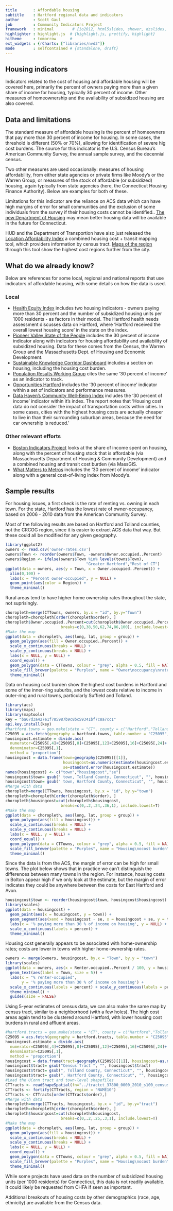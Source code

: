 ```yaml
---
title       : Affordable housing
subtitle    : Hartford regional data and indicators
author      : Scott Gaul
job         : Community Indicators Project
framework   : minimal        # {io2012, html5slides, shower, dzslides, ...}
highlighter : highlight.js  # {highlight.js, prettify, highlight}
hitheme     : tomorrow      # 
ext_widgets : {rCharts: ["libraries/nvd3"]} 
mode        : selfcontained # {standalone, draft}
---
```


## Housing indicators

Indicators related to the cost of housing and affordable housing will be covered here, primarily the percent of owners paying more than a given share of income for housing, typically 30 percent of income. Other measures of homeownership and the availability of subsidized housing are also covered. 

## Data and limitations

The standard measure of affordable housing is the percent of homeowners that pay more than 30 percent of income for housing. In some cases, the threshold is different (50% or 70%), allowing for identification of severe hig cost burdens. The source for this indicator is the U.S. Census Bureau's American Community Survey, the annual sample survey, and the decennial census.  

Two other measures are used occasionally: measures of housing affordability, from either state agencies or private firms like Moody's or the Warren Group, or measures of the stock of affordable (or subsidized) housing, again typically from state agencies (here, the Connecticut Housing Finance Authority). Below are examples for both of these.

Limitations for this indicator are the reliance on ACS data which can have high margins of error for small communities and the exclusion of some individuals from the survey if their housing costs cannot be identified.. [The new Department of Housing](http://www.ct.gov/doh/site/default.asp) may mean better housing data will be available in the future for Connecticut. 

HUD and the Department of Transportion have also just released the [Location Affordability Index](http://www.locationaffordability.info/lai.aspx) a combined housing cost + transit mapping tool, which providers information by census tract. [Maps of the region](http://locationaffordability.info/lai.aspx?activeHH=a&activeTheme=a&bounds=%5B%5B%22route%22%5D,41.57226259999999,-72.54966200000001%5D) through this tool show the highest cost regions further from the city.

## What do we already know?

Below are references for some local, regional and national reports that use indicators of affordable housing, with some details on how the data is used. 

### Local

* [Health Equity Index](http://www.cadh.org/health-equity/health-equity-index.html) includes two housing indicators - owners paying more than 30 percent and the number of subsidized housing units per 1000 residents - as factors in their model. The Hartford health needs assessment discusses data on Hartford, where 'Hartford received the overall lowest housing score' in the state on the index.  
* [Pioneer Valley State of the People](http://pvpc.org/resources/datastats/state-of-people/stateofthepeople2013.pdf) includes the 30 percent of income indicator along with indicators for housing affordability and availability of subsidized housing. Data for these comes from the Census, the Warren Group and the Massachusetts Dept. of Housing and Economic Development. 
* [Sustainable Knowledge Corridor Dashboard](http://www.sustainableknowledgecorridor.org/site/content/how-are-we-doing) includes a section on housing, including the housing cost burden. 
* [Population Results Working Group](http://www.ct.gov/opm/cwp/view.asp?a=2998&Q=490946) cites the same '30 percent of income' as an indicator to track. 
* [Opportunities Hartford](http://www.cahs.org/programs-opportunitieshartford.asp) includes the '30 percent of income' indicator within a set of indicators and performance measures. 
* [Data Haven's Community Well-Being Index](http://www.ctdatahaven.org/communityindex) includes the '30 percent of income' indicator within it's index. The report notes that 'Housing cost data do not consider the impact of transportation costs within cities. In some cases, cities with the highest housing costs are actually cheaper to live in than their surrounding suburban areas, because the need for car ownership is reduced.'

### Other relevant efforts

* [Boston Indicators Project](http://www.bostonindicators.org/) looks at the share of income spent on housing, along with the percent of housing stock that is affordable (via Massachsuetts Department of Housing & Community Development) and a combined housing and transit cost burden (via MassGIS. 
* [What Matters to Metros](http://www.futurefundneo.org/whatmatters) includes the '30 percent of income' indicator along with a general cost-of-living index from Moody's.

## Sample results

For housing issues, a first check is the rate of renting vs. owning in each town. For the state, Hartford has the lowest rate of owner-occupancy, based on 2006 - 2010 data from the American Community Survey. 

Most of the following results are based on Hartford and Tolland counties, not the CRCOG region, since it is easier to extract ACS data that way. But these could all be modified for any given geography. 

```r
library(ggplot2)
owners <- read.csv('owner-rates.csv')
owners$Town <- reorder(owners$Town, -owners$Owner.occupied..Percent)
owners$Region <- ifelse(owners$Town %in% levels(towns$Town), 
                                   "Greater Hartford","Rest of CT")
ggplot(data = owners, aes(y = Town, x = Owner.occupied..Percent)) + 
  xlim(0,100) + 
  labs(x = "Percent owner-occupied", y = NULL) + 
  geom_point(aes(color = Region)) + 
  theme_minimal()
```

Rural areas tend to have higher home ownership rates throughout the state, not suprisingly. 

```r
choropleth=merge(CTTowns, owners, by.x = "id", by.y="Town")
choropleth=choropleth[order(choropleth$order), ]
choropleth$Owner.occupied..Percent=cut(choropleth$Owner.occupied..Percent, 
                        breaks=c(0,38,50,62,74,86,100), include.lowest=T)
#Make the map
ggplot(data = choropleth, aes(long, lat, group = group)) +
  geom_polygon(aes(fill = Owner.occupied..Percent)) + 
  scale_x_continuous(breaks = NULL) +
  scale_y_continuous(breaks = NULL) +
  labs(x = NULL, y = NULL) + 
  coord_equal() +
  geom_polygon(data = CTTowns, colour = "grey", alpha = 0.5, fill = NA) +
  scale_fill_brewer(palette = "Purples", name = "Owner\noccupancy\nrate") +
  theme_minimal()
```

Data on housing cost burden show the highest cost burdens in Hartford and some of the inner-ring suburbs, and the lowest costs relative to income in outer-ring and rural towns, particularly Suffield and Tolland. 

```r
library(acs)
library(maps)
library(maptools)
key = "ba67d3a427e1f785987b9c8bc59341bf7c8a7cc1"
api.key.install(key)
#hartford.towns = geo.make(state = "CT", county = c("Hartford","Tolland"), county.subdivision = "*", check = T)
C25095 = acs.fetch(geography = hartford.towns, table.number = "C25095", col.names = "pretty")
housingcost.estimate = divide.acs(
  numerator=C25095[,4]+C25095[,8]+C25095[,12]+C25095[,16]+C25095[,24]+ C25095[,28],
  denominator=C25095[,1],
  method = 'proportion')
housingcost = data.frame(town=geography(C25095)[[1]], 
                         housingcost=as.numeric(estimate(housingcost.estimate)),
                         se=standard.error(housingcost.estimate))
names(housingcost) <- c("town","housingcost","se")
housingcost$town= gsub(" town, Tolland County, Connecticut", "", housingcost$town)
housingcost$town= gsub(" town, Hartford County, Connecticut", "", housingcost$town)
#Merge with data
choropleth=merge(CTTowns, housingcost, by.x = "id", by.y="town")
choropleth=choropleth[order(choropleth$order), ]
choropleth$housingcost=cut(choropleth$housingcost, 
                        breaks=c(0,.2,.24,.36,1), include.lowest=T)
#Make the map
ggplot(data = choropleth, aes(long, lat, group = group)) +
  geom_polygon(aes(fill = housingcost)) + 
  scale_x_continuous(breaks = NULL) +
  scale_y_continuous(breaks = NULL) +
  labs(x = NULL, y = NULL) + 
  coord_equal() +
  geom_polygon(data = CTTowns, colour = "grey", alpha = 0.5, fill = NA) +
  scale_fill_brewer(palette = "Purples", name = "Housing\nocost burden") +
  theme_minimal()
```

Since the data is from the ACS, the margin of error can be high for small towns. The plot below shows that in practice we can't distinguish the differences between many towns in the region. For instance, housing costs in Bolton appear high if we only look at the estimate, but the margin of error indicates they could be anywhere between the costs for East Hartford and Avon. 

```r
housingcost$town <- reorder(housingcost$town, housingcost$housingcost)
library(scales)
ggplot(data = housingcost) + 
  geom_point(aes(x = housingcost, y = town)) + 
  geom_segment(aes(xend = housingcost - se, x = housingcost + se, y = town, yend = town), colour = "grey") + 
  labs(x = '% paying more than 30 % of income on housing', y = NULL) + 
  scale_x_continuous(labels = percent) + 
  theme_minimal()
```

Housing cost generally appears to be associated with home-ownership rates; costs are lower in towns with higher home-ownership rates. 

```r
owners <- merge(owners, housingcost, by.x = "Town", by.y = "town")
library(scales)
ggplot(data = owners, aes(x = Renter.occupied..Percent / 100, y = housingcost)) + 
  geom_text(aes(label = Town, size = 5)) + 
  labs(x = "% renter-occupied", 
       y = '% paying more than 30 % of income on housing') +
  scale_x_continuous(labels = percent) + scale_y_continuous(labels = percent) + 
  theme_minimal() + 
  guides(size = FALSE)
```

Using 5-year estimates of census data, we can also make the same map by census tract, similar to a neighborhood (with a few holes). The high cost areas again tend to be clustered around Hartford, with lower housing cost burdens in rural and affluent areas. 

```r
#hartford.tracts = geo.make(state = "CT", county = c("Hartford","Tolland"), tract = "*", check = T)
C25095 = acs.fetch(geography = hartford.tracts, table.number = "C25095", col.names = "pretty")
housingcost.estimate = divide.acs(
  numerator=C25095[,4]+C25095[,8]+C25095[,12]+C25095[,16]+C25095[,24]+ C25095[,28],
  denominator=C25095[,1],
  method = 'proportion')
housingcost = data.frame(tract=geography(C25095)[[1]], housingcost=as.numeric(estimate(housingcost.estimate)))
housingcost$tract= gsub("Census Tract ", "", housingcost$tract)
housingcost$tract= gsub(", Tolland County, Connecticut", "", housingcost$tract)
housingcost$tract= gsub(", Hartford County, Connecticut", "", housingcost$tract)
#Load the UConn tract and town-level shapefiles
CTTracts <- readShapeSpatial(fn="../tractct_37800_0000_2010_s100_census_1_shp/wgs84/tractct_37800_0000_2010_s100_census_1_shp_wgs84")
CTTracts <- fortify(CTTracts, region = "NAME10")
CTTracts <- CTTracts[order(CTTracts$order),]
#Merge with data
choropleth=merge(CTTracts, housingcost, by.x = "id", by.y="tract")
choropleth=choropleth[order(choropleth$order), ]
choropleth$housingcost=cut(choropleth$housingcost, 
                        breaks=c(0,.2,.25,.3,1), include.lowest=T)
#Make the map
ggplot(data = choropleth, aes(long, lat, group = group)) +
  geom_polygon(aes(fill = housingcost)) + 
  scale_x_continuous(breaks = NULL) +
  scale_y_continuous(breaks = NULL) +
  labs(x = NULL, y = NULL) + 
  coord_equal() +
  geom_polygon(data = CTTowns, colour = "grey", alpha = 0.5, fill = NA) +
  scale_fill_brewer(palette = "Purples", name = "Housing\nocost burden") +
  theme_minimal()
```

While some projects have used data on the number of subsidized housing units (per 1000 residents) for Connecticut, this data is not readily available. It could likely be requested from CHFA if seen as important. 

Additional breakouts of housing costs by other demographics (race, age, ethnicity) are available from the Census data.  
